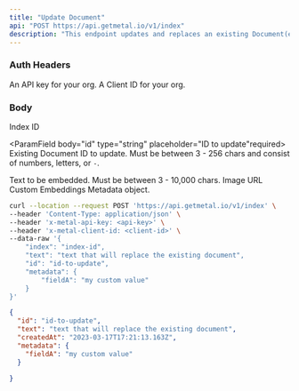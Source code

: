 ```yaml
---
title: "Update Document"
api: "POST https://api.getmetal.io/v1/index"
description: "This endpoint updates and replaces an existing Document(embedding)."
---
```


### Auth Headers

<ParamField required header="x-metal-api-key" type="string">
  An API key for your org.
</ParamField>

<ParamField required header="x-metal-client-id" type="string">
  A Client ID for your org.
</ParamField>

### Body

<ParamField body="index" type="string" placeholder="Index ID" required>
  Index ID
</ParamField>

<ParamField body="id" type="string" placeholder="ID to update"required>
  Existing Document ID to update. Must be between 3 - 256 chars and consist of
  numbers, letters, or `-`.
</ParamField>

<ParamField body="text" type="string">
  Text to be embedded. Must be between 3 - 10,000 chars.
</ParamField>

<ParamField body="imageUrl" type="string">
  Image URL
</ParamField>

<ParamField body="embedding" type="number[]">
  Custom Embeddings
</ParamField>

<ParamField body="metadata" type="object">
  Metadata object.
</ParamField>

<RequestExample>

```bash Example Request
curl --location --request POST 'https://api.getmetal.io/v1/index' \
--header 'Content-Type: application/json' \
--header 'x-metal-api-key: <api-key>' \
--header 'x-metal-client-id: <client-id>' \
--data-raw '{
    "index": "index-id",
    "text": "text that will replace the existing document",
    "id": "id-to-update",
    "metadata": {
        "fieldA": "my custom value"
    }
}'
```

</RequestExample>

<ResponseExample>

```json Response
{
  "id": "id-to-update",
  "text": "text that will replace the existing document",
  "createdAt": "2023-03-17T17:21:13.163Z",
  "metadata": {
    "fieldA": "my custom value"
  }

}
```

</ResponseExample>

